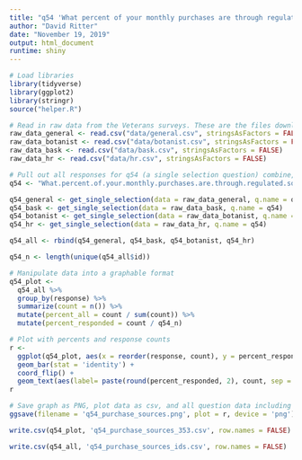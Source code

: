 ```yaml
---
title: "q54 'What percent of your monthly purchases are through regulated sources (dispensary, retail establishment, caregiver/authorized private cultivator)?' (Veterans)"
author: "David Ritter"
date: "November 19, 2019"
output: html_document
runtime: shiny
---
```


```r
# Load libraries
library(tidyverse)
library(ggplot2)
library(stringr)
source("helper.R")
```

```r
# Read in raw data from the Veterans surveys. These are the files downloaded from survey monkey saved as a .csv
raw_data_general <- read.csv("data/general.csv", stringsAsFactors = FALSE)
raw_data_botanist <- read.csv("data/botanist.csv", stringsAsFactors = FALSE)
raw_data_bask <- read.csv("data/bask.csv", stringsAsFactors = FALSE)
raw_data_hr <- read.csv("data/hr.csv", stringsAsFactors = FALSE)
```

```r
# Pull out all responses for q54 (a single selection question) combine, then determine 'question n'
q54 <- "What.percent.of.your.monthly.purchases.are.through.regulated.sources..dispensary..retail.establishment..caregiver.authorized.private.cultivator.."

q54_general <- get_single_selection(data = raw_data_general, q.name = q54)
q54_bask <- get_single_selection(data = raw_data_bask, q.name = q54)
q54_botanist <- get_single_selection(data = raw_data_botanist, q.name = q54)
q54_hr <- get_single_selection(data = raw_data_hr, q.name = q54)

q54_all <- rbind(q54_general, q54_bask, q54_botanist, q54_hr)

q54_n <- length(unique(q54_all$id))
```

```r
# Manipulate data into a graphable format
q54_plot <- 
  q54_all %>%
  group_by(response) %>%
  summarize(count = n()) %>%
  mutate(percent_all = count / sum(count)) %>%
  mutate(percent_responded = count / q54_n)
```

```r
# Plot with percents and response counts
r <- 
  ggplot(q54_plot, aes(x = reorder(response, count), y = percent_responded)) +
  geom_bar(stat = 'identity') +
  coord_flip() +
  geom_text(aes(label= paste(round(percent_responded, 2), count, sep = "***")))
r
```

```r
# Save graph as PNG, plot data as csv, and all question data including response IDs as csv (save question n and N at end of plot file as "_x.x")
ggsave(filename = 'q54_purchase_sources.png', plot = r, device = 'png')

write.csv(q54_plot, 'q54_purchase_sources_353.csv', row.names = FALSE)

write.csv(q54_all, 'q54_purchase_sources_ids.csv', row.names = FALSE)
```
